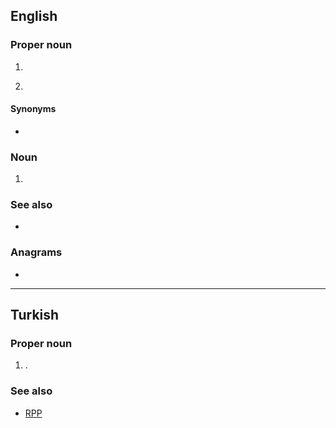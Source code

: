 ==English==

===Proper noun===
{{en-proper-noun}}

# {{initialism of|en|[[California]] [[highway patrol|Highway Patrol]]}}
# {{abbreviation of|en|Chiapas}} {{gloss|a state of [[Mexico]]}}

====Synonyms====
* {{sense|California Highway Patrol}} {{l|en|CHiP}} {{gloss|acronym}}

===Noun===
{{head|en|noun}}

# {{initialism of|en|[[combined]] [[heat]] and [[power]] ([[cogeneration]])}}

===See also===
* {{pedia|lang=en|California Highway Patrol}}

===Anagrams===
* {{anagrams|en|a=chp|HCP|HPC|PCH|hcp}}

----

==Turkish==

===Proper noun===
{{head|tr|proper noun}}

# {{lb|tr|politics}} {{initialism of|tr|Cumhuriyet Halk Partisi|nodot=1}} {{gloss|Republican People's Party}}.

===See also===
* [[RPP]]